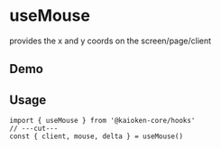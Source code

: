 
# useMouse
provides the x and y coords on the screen/page/client

## Demo
<UseMouseExample />

## Usage
```tsx twoslash
import { useMouse } from '@kaioken-core/hooks'
// ---cut---
const { client, mouse, delta } = useMouse()
```

